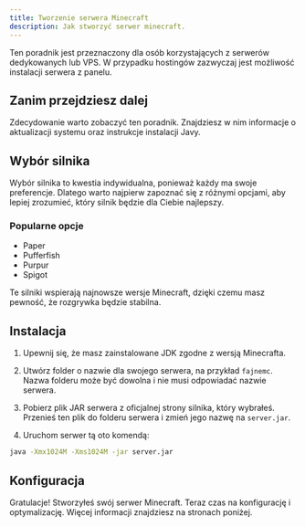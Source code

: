 ```yaml
---
title: Tworzenie serwera Minecraft
description: Jak stworzyć serwer minecraft.
---
```



<Callout title='Informacja na temat tego poradnika' type='info'>
  Ten poradnik jest przeznaczony dla osób korzystających z serwerów dedykowanych
  lub VPS. W przypadku hostingów zazwyczaj jest możliwość instalacji serwera z
  panelu.
</Callout>

## Zanim przejdziesz dalej

Zdecydowanie warto zobaczyć ten poradnik. Znajdziesz w nim informacje o aktualizacji systemu oraz instrukcje instalacji Javy.

<Cards className='grid-cols-1 sm:grid-cols-1'>
  <Card
    href='/konfiguracja/instalacja-javy'
    title='Instalacja Javy'
    description='Jak zainstalować Javę na serwerze dedykowanym lub VPS?'
  />
</Cards>

## Wybór silnika

Wybór silnika to kwestia indywidualna, ponieważ każdy ma swoje preferencje. Dlatego warto najpierw zapoznać się z różnymi opcjami, aby lepiej zrozumieć, który silnik będzie dla Ciebie najlepszy.

### Popularne opcje

- Paper
- Pufferfish
- Purpur
- Spigot

Te silniki wspierają najnowsze wersje Minecraft, dzięki czemu masz pewność, że rozgrywka będzie stabilna.

## Instalacja

1. Upewnij się, że masz zainstalowane JDK zgodne z wersją Minecrafta.

2. Utwórz folder o nazwie dla swojego serwera, na przykład `fajnemc`. Nazwa folderu może być dowolna i nie musi odpowiadać nazwie serwera.

3. Pobierz plik JAR serwera z oficjalnej strony silnika, który wybrałeś. Przenieś ten plik do folderu serwera i zmień jego nazwę na `server.jar`.

4. Uruchom serwer tą oto komendą:

```bash
java -Xmx1024M -Xms1024M -jar server.jar
```

## Konfiguracja

Gratulacje! Stworzyłeś swój serwer Minecraft. Teraz czas na konfigurację i optymalizację. Więcej informacji znajdziesz na stronach poniżej.
